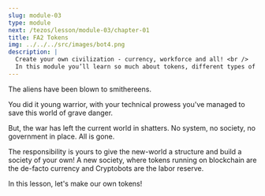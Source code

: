 ```yaml
---
slug: module-03
type: module
next: /tezos/lesson/module-03/chapter-01
title: FA2 Tokens
img: ../../../src/images/bot4.png
description: |
  Create your own civilization - currency, workforce and all! <br />
  In this module you’ll learn so much about tokens, different types of tokens, how to create your own and so much more. 💵⚙️
---
```

The aliens have been blown to smithereens.

You did it young warrior, with your technical prowess you've managed to save this world of grave danger.

But, the war has left the current world in shatters. 
No system, no society, no government in place. All is gone. 

The responsibility is yours to give the new-world a structure and build a society of your own! 
A new society, where tokens running on blockchain are the de-facto currency and Cryptobots are the labor reserve.

In this lesson, let's make our own tokens!
